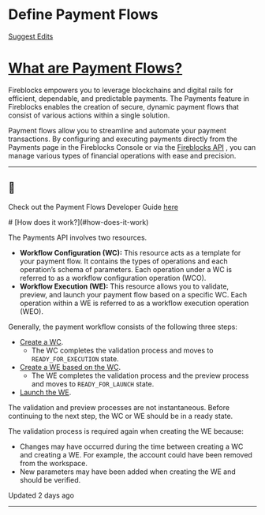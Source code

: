   # Define Payment Flows

[Suggest Edits](/edit/payment-flows-copy)

# [What are Payment Flows?](#what-are-payment-flows)

Fireblocks empowers you to leverage blockchains and digital rails for efficient, dependable, and predictable payments. The Payments feature in Fireblocks enables the creation of secure, dynamic payment flows that consist of various actions within a single solution.

Payment flows allow you to streamline and automate your payment transactions. By configuring and executing payments directly from the Payments page in the Fireblocks Console or via the [Fireblocks API](/reference/createflowconfiguration) , you can manage various types of financial operations with ease and precision.

  

* * *

  
<Info>

## 📘

Check out the Payment Flows Developer Guide [here](/reference/create-workflows)



</Info>
# [How does it work?](#how-does-it-work)

The Payments API involves two resources.

*   **Workflow Configuration (WC):** This resource acts as a template for your payment flow. It contains the types of operations and each operation’s schema of parameters. Each operation under a WC is referred to as a workflow configuration operation (WCO).
*   **Workflow Execution (WE):** This resource allows you to validate, preview, and launch your payment flow based on a specific WC. Each operation within a WE is referred to as a workflow execution operation (WEO).

Generally, the payment workflow consists of the following three steps:

*   [Create a WC](/reference/createflowconfiguration).
    *   The WC completes the validation process and moves to `READY_FOR_EXECUTION` state.
*   [Create a WE based on the WC](/reference/createflowexecution).
    *   The WE completes the validation process and the preview process and moves to `READY_FOR_LAUNCH` state.
*   [Launch the WE](/reference/launchflowexecution).

The validation and preview processes are not instantaneous. Before continuing to the next step, the WC or WE should be in a ready state.

The validation process is required again when creating the WE because:

*   Changes may have occurred during the time between creating a WC and creating a WE. For example, the account could have been removed from the workspace.
*   New parameters may have been added when creating the WE and should be verified.

Updated 2 days ago

* * *